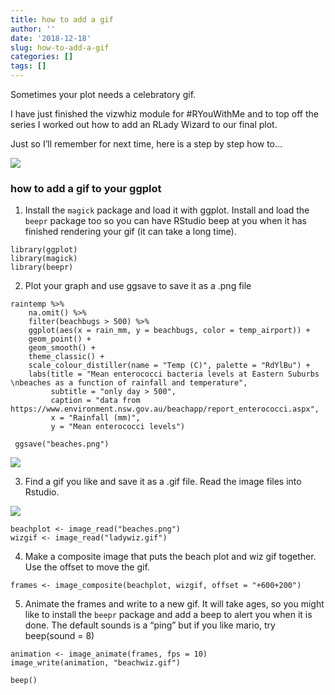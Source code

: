 ```yaml
---
title: how to add a gif
author: ''
date: '2018-12-18'
slug: how-to-add-a-gif
categories: []
tags: []
---
```


Sometimes your plot needs a celebratory gif. 

I have just finished the vizwhiz module for #RYouWithMe and to top off the series I worked out how to add an RLady Wizard to our final plot. 

Just so I'll remember for next time, here is a step by step how to...

![](/post/2018-12-18-how-to-add-a-gif_files/beachwiz.gif)



### how to add a gif to your ggplot

1. Install the `magick` package and load it with ggplot. Install and load the `beepr` package too so you can have RStudio beep at you when it has finished rendering your gif (it can take a long time). 

```
library(ggplot)
library(magick)
library(beepr)
```

2. Plot your graph and use ggsave to save it as a .png file

```
raintemp %>%
    na.omit() %>%
    filter(beachbugs > 500) %>%
    ggplot(aes(x = rain_mm, y = beachbugs, color = temp_airport)) +
    geom_point() +
    geom_smooth() +
    theme_classic() +
    scale_colour_distiller(name = "Temp (C)", palette = "RdYlBu") +
    labs(title = "Mean enterococci bacteria levels at Eastern Suburbs \nbeaches as a function of rainfall and temperature", 
         subtitle = "only day > 500", 
         caption = "data from https://www.environment.nsw.gov.au/beachapp/report_enterococci.aspx", 
         x = "Rainfall (mm)", 
         y = "Mean enterococci levels")
    
 ggsave("beaches.png")
```

![](/post/2018-12-18-how-to-add-a-gif_files/beaches.png)

3. Find a gif you like and save it as a .gif file. Read the image files into Rstudio.  

![](/post/2018-12-18-how-to-add-a-gif_files/ladywiz.gif)

```
beachplot <- image_read("beaches.png")
wizgif <- image_read("ladywiz.gif")
```


4. Make a composite image that puts the beach plot and wiz gif together. Use the offset to move the gif. 

```
frames <- image_composite(beachplot, wizgif, offset = "+600+200")

```

5. Animate the frames and write to a new gif. It will take ages, so you might like to install the `beepr` package and add a beep to alert you when it is done. The default sounds is a "ping" but if you like mario, try beep(sound = 8)

```
animation <- image_animate(frames, fps = 10)
image_write(animation, "beachwiz.gif")

beep()
```



